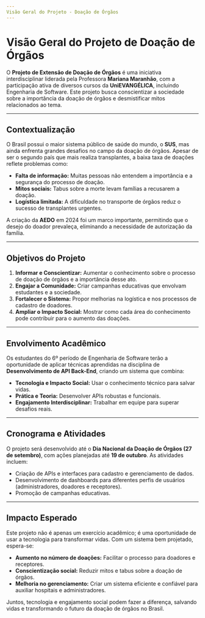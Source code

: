 ```yaml
---
Visão Geral do Projeto - Doação de Órgãos
---
```


# Visão Geral do Projeto de Doação de Órgãos

O **Projeto de Extensão de Doação de Órgãos** é uma iniciativa interdisciplinar liderada pela Professora **Mariana Maranhão**, com a participação ativa de diversos cursos da **UniEVANGÉLICA**, incluindo Engenharia de Software. Este projeto busca conscientizar a sociedade sobre a importância da doação de órgãos e desmistificar mitos relacionados ao tema.

---

## Contextualização

O Brasil possui o maior sistema público de saúde do mundo, o **SUS**, mas ainda enfrenta grandes desafios no campo da doação de órgãos. Apesar de ser o segundo país que mais realiza transplantes, a baixa taxa de doações reflete problemas como:

- **Falta de informação:** Muitas pessoas não entendem a importância e a segurança do processo de doação.
- **Mitos sociais:** Tabus sobre a morte levam famílias a recusarem a doação.
- **Logística limitada:** A dificuldade no transporte de órgãos reduz o sucesso de transplantes urgentes.

A criação da **AEDO** em 2024 foi um marco importante, permitindo que o desejo do doador prevaleça, eliminando a necessidade de autorização da família.

---

## Objetivos do Projeto

1. **Informar e Conscientizar:** Aumentar o conhecimento sobre o processo de doação de órgãos e a importância desse ato.
2. **Engajar a Comunidade:** Criar campanhas educativas que envolvam estudantes e a sociedade.
3. **Fortalecer o Sistema:** Propor melhorias na logística e nos processos de cadastro de doadores.
4. **Ampliar o Impacto Social:** Mostrar como cada área do conhecimento pode contribuir para o aumento das doações.

---

## Envolvimento Acadêmico

Os estudantes do 6º período de Engenharia de Software terão a oportunidade de aplicar técnicas aprendidas na disciplina de **Desenvolvimento de API Back-End**, criando um sistema que combina:

- **Tecnologia e Impacto Social:** Usar o conhecimento técnico para salvar vidas.
- **Prática e Teoria:** Desenvolver APIs robustas e funcionais.
- **Engajamento Interdisciplinar:** Trabalhar em equipe para superar desafios reais.

---

## Cronograma e Atividades

O projeto será desenvolvido até o **Dia Nacional da Doação de Órgãos (27 de setembro)**, com ações planejadas até **19 de outubro**. As atividades incluem:

- Criação de APIs e interfaces para cadastro e gerenciamento de dados.
- Desenvolvimento de dashboards para diferentes perfis de usuários (administradores, doadores e receptores).
- Promoção de campanhas educativas.

---

## Impacto Esperado

Este projeto não é apenas um exercício acadêmico; é uma oportunidade de usar a tecnologia para transformar vidas. Com um sistema bem projetado, espera-se:

- **Aumento no número de doações:** Facilitar o processo para doadores e receptores.
- **Conscientização social:** Reduzir mitos e tabus sobre a doação de órgãos.
- **Melhoria no gerenciamento:** Criar um sistema eficiente e confiável para auxiliar hospitais e administradores.

Juntos, tecnologia e engajamento social podem fazer a diferença, salvando vidas e transformando o futuro da doação de órgãos no Brasil.
